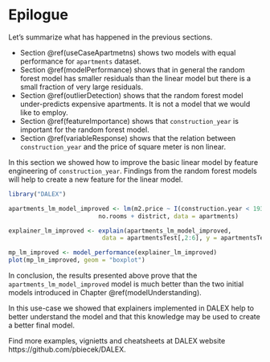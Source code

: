 # Epilogue

Let's summarize what has happened in the previous sections.

* Section \@ref(useCaseApartmetns) shows two models with equal performance for `apartments` dataset.
* Section \@ref(modelPerformance) shows that in general the random forest model has smaller residuals than the linear model but there is a small fraction of very large residuals.
* Section \@ref(outlierDetection) shows that the random forest model under-predicts expensive apartments. It is not a model that we would like to employ.
* Section \@ref(featureImportance) shows that `construction_year` is  important for the random forest model. 
* Section \@ref(variableResponse) shows that the relation between `construction_year` and the price of square meter is non linear. 

In this section we showed how to improve the basic linear model by feature engineering of `construction_year`. Findings from the random forest models will help to create a new feature for the linear model.

```r
library("DALEX")

apartments_lm_model_improved <- lm(m2.price ~ I(construction.year < 1935 | construction.year > 1995) + surface + floor + 
                         no.rooms + district, data = apartments)

explainer_lm_improved <- explain(apartments_lm_model_improved, 
                          data = apartmentsTest[,2:6], y = apartmentsTest$m2.price)

mp_lm_improved <- model_performance(explainer_lm_improved)
plot(mp_lm_improved, geom = "boxplot")
```

In conclusion, the results presented above prove that the `apartments_lm_model_improved` model is much better than the two initial models introduced in Chapter \@ref(modelUnderstanding).

In this use-case we showed that explainers implemented in DALEX help to better understand the model and that this knowledge may be used to create a better final model.

Find more examples, vignietts and cheatsheets at DALEX website https://github.com/pbiecek/DALEX.
